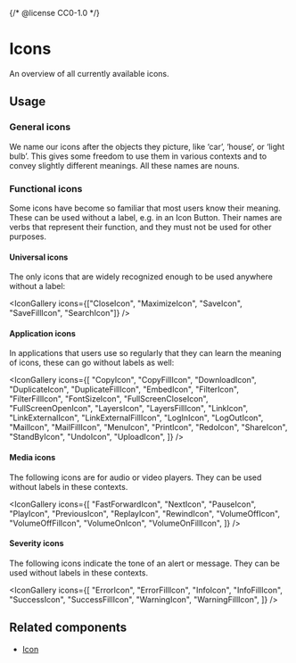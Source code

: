 {/* @license CC0-1.0 */}


<Meta title="Brand/Assets/Icons" />

# Icons

An overview of all currently available icons.

<IconGallery />

## Usage

### General icons

We name our icons after the objects they picture, like ‘car’, ‘house’, or ‘light bulb’.
This gives some freedom to use them in various contexts and to convey slightly different meanings.
All these names are nouns.

### Functional icons

Some icons have become so familiar that most users know their meaning.
These can be used without a label, e.g. in an Icon Button.
Their names are verbs that represent their function, and they must not be used for other purposes.

#### Universal icons

The only icons that are widely recognized enough to be used anywhere without a label:

<IconGallery icons={["CloseIcon", "MaximizeIcon", "SaveIcon", "SaveFillIcon", "SearchIcon"]} />

#### Application icons

In applications that users use so regularly that they can learn the meaning of icons, these can go without labels as well:

<IconGallery
  icons={[
    "CopyIcon",
    "CopyFillIcon",
    "DownloadIcon",
    "DuplicateIcon",
    "DuplicateFillIcon",
    "EmbedIcon",
    "FilterIcon",
    "FilterFillIcon",
    "FontSizeIcon",
    "FullScreenCloseIcon",
    "FullScreenOpenIcon",
    "LayersIcon",
    "LayersFillIcon",
    "LinkIcon",
    "LinkExternalIcon",
    "LinkExternalFillIcon",
    "LogInIcon",
    "LogOutIcon",
    "MailIcon",
    "MailFillIcon",
    "MenuIcon",
    "PrintIcon",
    "RedoIcon",
    "ShareIcon",
    "StandByIcon",
    "UndoIcon",
    "UploadIcon",
  ]}
/>

#### Media icons

The following icons are for audio or video players.
They can be used without labels in these contexts.

<IconGallery
  icons={[
    "FastForwardIcon",
    "NextIcon",
    "PauseIcon",
    "PlayIcon",
    "PreviousIcon",
    "ReplayIcon",
    "RewindIcon",
    "VolumeOffIcon",
    "VolumeOffFilIcon",
    "VolumeOnIcon",
    "VolumeOnFillIcon",
  ]}
/>

#### Severity icons

The following icons indicate the tone of an alert or message.
They can be used without labels in these contexts.

<IconGallery
  icons={[
    "ErrorIcon",
    "ErrorFillIcon",
    "InfoIcon",
    "InfoFillIcon",
    "SuccessIcon",
    "SuccessFillIcon",
    "WarningIcon",
    "WarningFillIcon",
  ]}
/>

## Related components

- [Icon](/docs/components-media-icon--docs)

